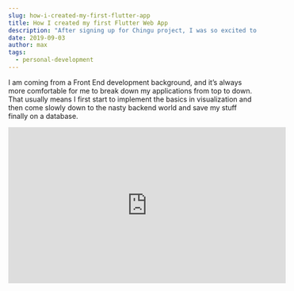 ```yaml
---
slug: how-i-created-my-first-flutter-app
title: How I created my first Flutter Web App
description: "After signing up for Chingu project, I was so excited to start my project as soon as possible. In my last article, I decided on the framework and set up a project repository. My next challenge is to start with commitment and developing my Solo Project. Now it is time for code."
date: 2019-09-03
author: max
tags:
  - personal-development
---
```


I am coming from a Front End development background, and it’s always more comfortable for me to break down my applications from top to down. That usually means I first start to implement the basics in visualization and then come slowly down to the nasty backend world and save my stuff finally on a database.

<div style={{display: "flex", justifyContent: "center"}}>
    <iframe width="560" height="315" src="https://www.youtube.com/embed/54SM24tLlhc" title="YouTube video player"
            frameBorder="0"
            allow="accelerometer; autoplay; clipboard-write; encrypted-media; gyroscope; picture-in-picture"
            allowFullScreen/>
</div>


## Organization of my project

This is one of my first experiences with my own real project. Therefore I needed to come up with a good structure for my GitHub Repository. I knew I will have a backend, aka “server”, and a web “client”. So I created the projects inside of the subfolders “server” and “client” (Creative I know).

Besides of Server and Client you will find also a “scripts” folder. Here I always collect powershell scripts that I do not want to always execute myself, like setup my development environment or deploy a database.

The readme.md contains information about my project. It explains how to setup my project and other useful things around my project. I found a very good template from [Eric Zumwalt](https://medium.com/@zumdewald) and if you are interested you can find it [here](https://medium.com/chingu/keys-to-a-well-written-readme-55c53d34fe6d).

The .gitignore file is important for git to know which files I do not want to upload. Like for example the .idea folder that takes care of the settings of my Integrated Development Environment (IDE).

![Initial flutter folder structure](/assets/2019/first-flutter-web-app/voyage-project-structure.webp)

## The Flutter Web Client

Now that the project structure is ready, I started to create the client for my project. I followed the guidance of [Ayush Shekhar](https://medium.com/flutter-community/flutter-create-and-deploy-a-website-from-scratch-4a026ebd6c). He wrote, about how to create a flutter web project in a couple of minutes. So let’s go and set up the environment for client and server. The flutter web environment was not as comfortable as I expected. I did the following steps.

Be aware that I assume in that post that you already installed the [Flutter](https://flutter.dev/) and Dart SDK. If you have not done that yet please take a look at flutter.dev.

### Step 1. Activate a global package “webdev”
To activate the webdev package we have to run following code in the command line.

```bash
flutter packages pub global activate webdev
```

### Step 2. Activate a global package “webdev”

The second step sounds fairly simple. Unfortunately, it took me a while to discover that the Flutter Web App is in Intellij Idea (My IDE for that project) in Dart Projects.

![New Dart project in IntelliJ](/assets/2019/first-flutter-web-app/new_dart_project.webp)

But easy as this, I created a “client” folder in my project with a flutter web boilerplate. After the creation of the project, it has been three commands to run my very first flutter web app.

```bash
pub get
webdev serve
```

![New Dart project in IntelliJ](/assets/2019/first-flutter-web-app/flutter-homepage.webp)

<div>
    <img style={{margin: "0 auto"}} src="/assets/2019/first-flutter-web-app/another-first-one.gif"
         alt="Another first one gif"/>
</div>


## Requirement Analysis
The project structure is clear, and we have done our first steps in a flutter app for the web. In this section, I want to split my work into different work packages and show you how I proceeded to create the client for the project. Chingu was already so helpful and made a basic design for us that I wanted to replicate

![Chingu challenge tier 3](/assets/2019/first-flutter-web-app/basic-design-tier-3.png)

Whenever you read or hear about flutter, you will hear the word “Widget”. It describes every component in a flutter. So we can say everything we see in Flutter is a widget. Basic Text, a Button or even compositions like a ListView are widgets. With that in mind, I started to create a mind map of different reusable widgets.

![Digital Journal Areas](/assets/2019/first-flutter-web-app/digital-journal-areas.webp)

With that Widget Map in front of me, I started to create the application. In the beginning, I started to write everything from top-down in every widget and as soon as I found out that something is clearly not part of the main widget I started to tear it out and fit it as good as possible to the Widget Map above. For example, a Note List Widget will contain multiple notes. A note consists of a card with a header, content and footer section and so on.

## Workflow in Flutter
I don’t have a lot of knowledge about Flutter, so I just started to write the widgets and found it very satisfying how the compiler and all development tools screamed at me as soon as they had a problem with my coding. I come from an Angular and Typescript background in which the compiler is not so reliable and descriptive.

Dart and Flutter are entirely different. First, the workflow. You can not just change something in the browser. Because other than Angular or React, you are not dealing with HTML & CSS in the inspector. You deal with something that Flutter calls glass pane. The HTML looks as following.

![Digital Journal Areas](/assets/2019/first-flutter-web-app/html-looks-different.webp)

And yes it is still XML, and maybe it even translates somewhere in HTML, but at the end, you are not able to use the web inspector anymore. That is very interesting.

On the benefits site, all changes in Styling are now strongly typed. You are not able to make any mistakes by writing something wrong, because Flutter will not compile it. The documentation is some of the best I’ve ever seen in my development live. Let me give you a small example of how to change the style of a text element in Flutter.

```dart
Text("Hello World!"),
```

Here you see the “Text” Widget to create a new Widget. We have to pass the string that we want to display into the constructor. So if we’re going to change the style of that Text, we add to the constructor a style attribute. Which is again a TextStyle Widget. The TextStyle itself has several parameters, like color and the fontSize.

![Colorful text in Flutter](/assets/2019/first-flutter-web-app/colorful-text.webp)

```dart
child: Text(
  "Hello World!",
  style: TextStyle(
    color: Colors.white,
    fontSize: 42.0,
  ),
),
```

If you do something wrong, the development tools will show you immediately. The feedback loop is tiny, and you will know if you make mistakes. There is also a very good [article](https://medium.com/flutter-community/a-deep-dive-into-flutter-textfields-f0e676aaab7a) about TextFields from [Deven Joshi](https://medium.com/@dev.n) if you are interested in reading more about them.

![Colorful text in Flutter](/assets/2019/first-flutter-web-app/error-in-ide.webp)

## Conclusion
So after a while of writing new code, I finalized my prototype with absolutely no backend support.

Great! Everything works well and nothing looks like the web, it seems more like a mobile application. For example, the navigation in forms with the tab key is not working yet. On first glance, it looks pretty weird, and it is, but I know that the [Flutter Team](https://flutter.dev/) and the [Flutter community](https://medium.com/flutter-community) working hard at that to make the web more future proof.

![First, cut off my Development in Flutter](/assets/2019/first-flutter-web-app/first-web-flutter.webp)

An exciting thing that I found during the development phase was that when the browser got too small. There was a warning massage in chrome that indicates me that the text was not readable or that a list did not fit anymore. That means I could directly see where the responsive design is not correct. This can be very handy in the future if you think about Mobile-first approaches.

![The visible cut of Text and widgets warnings. ](/assets/2019/first-flutter-web-app/responsive-edges.webp)

So this is it, we managed the beginning of my Flutter Digital Journal together. Now with the basics in place, we can begin with coding my way to the end of the challenge. If you are interested, please feel free to check out my [repository](https://github.com/md-weber/voyage-prework-tier3-journal-app) or the current release of the Flutter Digital Journal.


Thanks for reading and enjoy your Flutter Journey!
